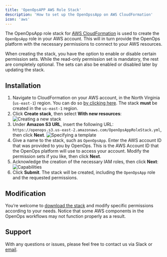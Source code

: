 ```yaml
---
title: 'OpenOpsAPP AWS Role Stack'
description: 'How to set up the OpenOpssApp on AWS CloudFormation'
icon: 'aws'
---
```


The OpenOpsApp role stack for [AWS CloudFormation](https://docs.aws.amazon.com/AWSCloudFormation/latest/UserGuide/Welcome.html) is used to create the `OpenOpsApp` role in your AWS account. This will in turn provide the OpenOps platform with the necessary permissions to connect to your AWS resources.

When creating the stack, you have the option to enable or disable certain permission sets. While the read-only permission set is mandatory, the rest are completely optional. The sets can also be enabled or disabled later by updating the stack.

## Installation

1. Navigate to CloudFormation on your AWS account, in the North Virginia (`us-east-1`) region. You can do so [by clicking here](https://us-east-1.console.aws.amazon.com/cloudformation/home?region=us-east-1). The stack **must** be created in the `us-east-1` region.
2. Click **Create stack**, then select **With new resources**:
    ![Creating a new stack](/images/cloud-cf-roles-create-stack.png)
3. Under **Amazon S3 URL**, insert the following URL: `https://openops.s3.us-east-2.amazonaws.com/OpenOpsAppRoleStack.yml`, then click **Next**.
    ![Specifying a template](/images/cloud-cf-roles-template.png)
4. Give a name to the stack, such as `OpenOpsApp`. Enter the AWS account ID that was provided to you by OpenOps. This is the AWS Account ID that the OpenOps platform will use to access your account. Modify the permission sets if you like, then click **Next**.
5. Acknowledge the creation of the necessary IAM roles, then click **Next**:
    ![Capabilities](/images/cloud-cf-roles-capabilities.png)
6. Click **Submit**. The stack will be created, including the `OpenOpsApp` role and the requested permissions.

## Modification

You’re welcome to [download the stack](https://openops.s3.us-east-2.amazonaws.com/OpenOpsAppRoleStack.yml) and modify specific permissions according to your needs. Notice that some AWS components in the OpenOps workflows may not function properly as a result.

## Support

With any questions or issues, please feel free to contact us via Slack or [email](mailto:support@openops.com).
